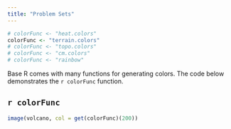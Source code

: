 ```yaml
---
title: "Problem Sets"
---
```


```r

# colorFunc <- "heat.colors"
colorFunc <- "terrain.colors"
# colorFunc <- "topo.colors"
# colorFunc <- "cm.colors"
# colorFunc <- "rainbow"
```

Base R comes with many functions for generating colors. The code below demonstrates the `r colorFunc` function. 

## `r colorFunc`

```r
image(volcano, col = get(colorFunc)(200))
```
